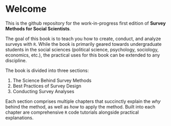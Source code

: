 <style>
  body {
  background-image: ("smss-hex.png");
  background-size: cover;
  background-repeat: no-repeat;
}
  
</style>

# Welcome {.unnumbered}

This is the github repository for the work-in-progress first edition of **Survey Methods for Social Scientists**. 

The goal of this book is to teach you how to create, conduct, and analyze surveys with `R`. While the book is primarily geared towards undergraduate students in the social sciences (political science, psychology, sociology, economics, etc.), the practical uses for this book can be extended to any discipline. 

The book is divided into three sections:

1. The Science Behind Survey Methods
2. Best Practices of Survey Design
3. Conducting Survey Analyses

Each section comprises multiple chapters that succinctly explain the _why_ behind the method, as well as _how_ to apply the method. Built into each chapter are comprehensive `R` code tutorials alongside practical explanations.

